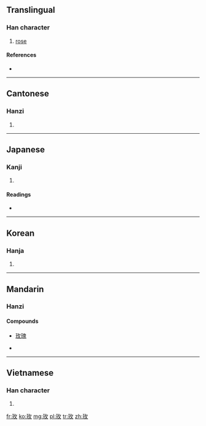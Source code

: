 ==Translingual==

===Han character===
{{Han char|rn=96|rad=玉|as=04|sn=8|four=1814<sub>0</sub>|canj=一土人大 (MGOK), X一土人大 (XMGOK)}}

# [[rose]]

====References====
* {{Han ref|kx=0728.170|dkj=20874|dj=1140.160|hdz=21104.080|uh=73AB|ud=29611|bh=AAB4|bd=43700}}

----

==Cantonese==

===Hanzi===
{{yue-hanzi|jyut=|y=mui4}}

# {{defn|lang=yue|sort=玉04}}

----

==Japanese==

===Kanji===
{{ja-kanji|grade=|rs=玉04}}

# {{defn|lang=ja|sort=玉04}}

====Readings====
* {{ja-readings|on=[[ばい]] (bai), [[め]] (me), [[まい]] (mai)|kun=}}

----

==Korean==

===Hanja===
{{ko-hanja|hangeul=매|eumhun=|rv=mae|mr=mae|y=may}}

# {{defn|lang=ko|sort=玉04}}

----

==Mandarin==

===Hanzi===
{{cmn-hanzi|pin=[[méi]] ([[mei2]])|wg=mei<sup>2</sup>}}

====Compounds====
* [[玫瑰]]

* {{defn|lang=cmn|sort=玉04}}

----

==Vietnamese==

===Han character===
{{vi-hantu|[[mân]], [[mai]]|rs=玉04}}

# {{defn|lang=vi|sort=玉04}}

[[fr:玫]]
[[ko:玫]]
[[mg:玫]]
[[pl:玫]]
[[tr:玫]]
[[zh:玫]]